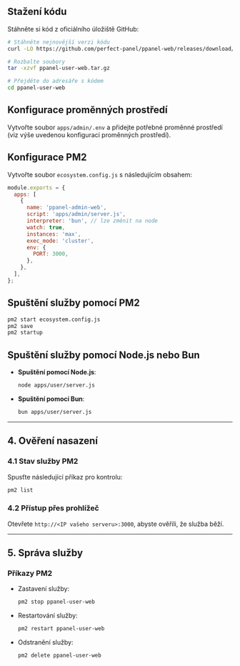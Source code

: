 ## Stažení kódu

Stáhněte si kód z oficiálního úložiště GitHub:

```bash
# Stáhněte nejnovější verzi kódu
curl -LO https://github.com/perfect-panel/ppanel-web/releases/download/v1.0.0/ppanel-admin-web.tar.gz

# Rozbalte soubory
tar -xzvf ppanel-user-web.tar.gz

# Přejděte do adresáře s kódem
cd ppanel-user-web
```

## Konfigurace proměnných prostředí

Vytvořte soubor `apps/admin/.env` a přidejte potřebné proměnné prostředí (viz výše uvedenou konfiguraci proměnných prostředí).

## Konfigurace PM2

Vytvořte soubor `ecosystem.config.js` s následujícím obsahem:

```javascript
module.exports = {
  apps: [
    {
      name: 'ppanel-admin-web',
      script: 'apps/admin/server.js',
      interpreter: 'bun', // lze změnit na node
      watch: true,
      instances: 'max',
      exec_mode: 'cluster',
      env: {
        PORT: 3000,
      },
    },
  ],
};
```

## Spuštění služby pomocí PM2

```bash
pm2 start ecosystem.config.js
pm2 save
pm2 startup
```

## Spuštění služby pomocí Node.js nebo Bun

- **Spuštění pomocí Node.js**:

  ```bash
  node apps/user/server.js
  ```

- **Spuštění pomocí Bun**:

  ```bash
  bun apps/user/server.js
  ```

---

## **4. Ověření nasazení**

### **4.1 Stav služby PM2**

Spusťte následující příkaz pro kontrolu:

```bash
pm2 list
```

### **4.2 Přístup přes prohlížeč**

Otevřete `http://<IP vašeho serveru>:3000`, abyste ověřili, že služba běží.

---

## **5. Správa služby**

### **Příkazy PM2**

- Zastavení služby:

  ```bash
  pm2 stop ppanel-user-web
  ```

- Restartování služby:

  ```bash
  pm2 restart ppanel-user-web
  ```

- Odstranění služby:

  ```bash
  pm2 delete ppanel-user-web
  ```



<Giscus />
